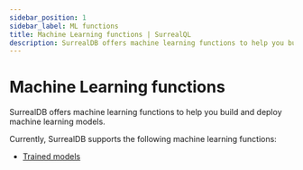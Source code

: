 ```yaml
---
sidebar_position: 1
sidebar_label: ML functions
title: Machine Learning functions | SurrealQL
description: SurrealDB offers machine learning functions to help you build and deploy machine learning models.
---
```


# Machine Learning functions

SurrealDB offers machine learning functions to help you build and deploy machine learning models.

Currently, SurrealDB supports the following machine learning functions:

- [Trained models](/docs/surrealql/functions/ml/functions)
